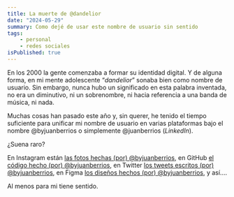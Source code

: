 ```yaml
---
title: La muerte de @dandelior
date: "2024-05-29"
summary: Como dejé de usar este nombre de usuario sin sentido
tags: 
    - personal
    - redes sociales
isPublished: true
---
```


En los 2000 la gente comenzaba a formar su identidad digital. Y de alguna forma, en mi mente adolescente “*dandelior*” sonaba bien como nombre de usuario. Sin embargo, nunca hubo un significado en esta palabra inventada, no era un diminutivo, ni un sobrenombre, ni hacia referencia a una banda de música, ni nada.

Muchas cosas han pasado este año y, sin querer, he tenido el tiempo suficiente para unificar mi nombre de usuario en varias plataformas bajo el nombre @byjuanberrios o simplemente @juanberrios (*LinkedIn*).

¿Suena raro?

En Instagram están [las fotos hechas (por) @byjuanberrios](https://instagr.am/byjuanberrios), en GitHub [el código hecho (por) @byjuanberrios](https://github.com/byjuanberrios), en Twitter [los tweets escritos (por) @byjuanberrios](https://twitter.com/byjuanberrios), en Figma [los diseños hechos (por) @byjuanberrios](https://www.figma.com/@byjuanberrios), y así.... 

Al menos para mi tiene sentido.
